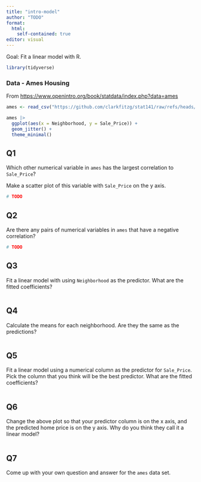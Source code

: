 ```yaml
---
title: "intro-model"
author: "TODO"
format:
  html:
    self-contained: true
editor: visual
---
```


Goal: Fit a linear model with R.

```r
library(tidyverse)
```

### Data - Ames Housing

From <https://www.openintro.org/book/statdata/index.php?data=ames>

```r
ames <- read_csv("https://github.com/clarkfitzg/stat141/raw/refs/heads/main/data/ames2.csv")
```

```r
ames |> 
  ggplot(aes(x = Neighborhood, y = Sale_Price)) +
  geom_jitter() +
  theme_minimal()
```

## Q1

Which other numerical variable in `ames` has the largest correlation to `Sale_Price`?

Make a scatter plot of this variable with `Sale_Price` on the y axis.

```r
# TODO
```

## Q2

Are there any pairs of numerical variables in `ames` that have a negative correlation?

```r
# TODO
```

## Q3

Fit a linear model with using `Neighborhood` as the predictor. What are the fitted coefficients?

```r

```

## Q4

Calculate the means for each neighborhood. Are they the same as the predictions?

```r

```

## Q5

Fit a linear model using a numerical column as the predictor for `Sale_Price`. Pick the column that you think will be the best predictor. What are the fitted coefficients?

```r

```

## Q6

Change the above plot so that your predictor column is on the x axis, and the predicted home price is on the y axis. Why do you think they call it a linear model?

```r

```

## Q7

Come up with your own question and answer for the `ames` data set.

```r

```
